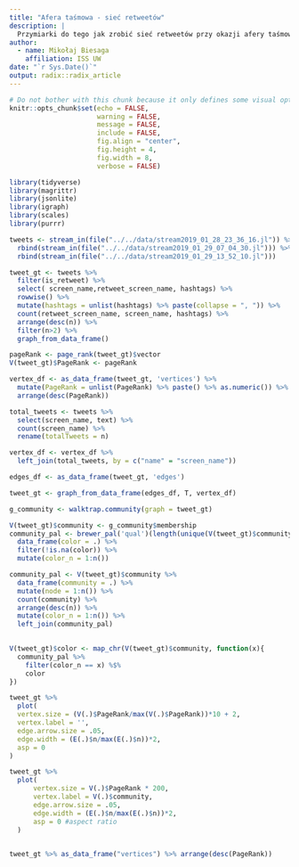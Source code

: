 ```yaml
---
title: "Afera taśmowa - sieć retweetów"
description: |
  Przymiarki do tego jak zrobić sieć retweetów przy okazji afery taśmowej.
author:
  - name: Mikołaj Biesaga
    affiliation: ISS UW
date: "`r Sys.Date()`"
output: radix::radix_article
---
```


```r
# Do not bother with this chunk because it only defines some visual options for other chunks
knitr::opts_chunk$set(echo = FALSE,
                      warning = FALSE,
                      message = FALSE,
                      include = FALSE,
                      fig.align = "center",
                      fig.height = 4,
                      fig.width = 8,
                      verbose = FALSE)
```

```r
library(tidyverse)
library(magrittr)
library(jsonlite)
library(igraph)
library(scales)
library(purrr)
```

```r
tweets <- stream_in(file("../../data/stream2019_01_28_23_36_16.jl")) %>%
  rbind(stream_in(file("../../data/stream2019_01_29_07_04_30.jl"))) %>%
  rbind(stream_in(file("../../data/stream2019_01_29_13_52_10.jl")))
```

```r
tweet_gt <- tweets %>%
  filter(is_retweet) %>%
  select( screen_name,retweet_screen_name, hashtags) %>%
  rowwise() %>%
  mutate(hashtags = unlist(hashtags) %>% paste(collapse = ", ")) %>%
  count(retweet_screen_name, screen_name, hashtags) %>%
  arrange(desc(n)) %>%
  filter(n>2) %>%
  graph_from_data_frame()
```
```r
pageRank <- page_rank(tweet_gt)$vector
V(tweet_gt)$PageRank <- pageRank

vertex_df <- as_data_frame(tweet_gt, 'vertices') %>%
  mutate(PageRank = unlist(PageRank) %>% paste() %>% as.numeric()) %>%
  arrange(desc(PageRank))

total_tweets <- tweets %>%
  select(screen_name, text) %>%
  count(screen_name) %>%
  rename(totalTweets = n)

vertex_df <- vertex_df %>%
  left_join(total_tweets, by = c("name" = "screen_name"))

edges_df <- as_data_frame(tweet_gt, 'edges')

tweet_gt <- graph_from_data_frame(edges_df, T, vertex_df)

```
```r
g_community <- walktrap.community(graph = tweet_gt)

V(tweet_gt)$community <- g_community$membership 
community_pal <- brewer_pal('qual')(length(unique(V(tweet_gt)$community))) %>%
  data_frame(color = .) %>%
  filter(!is.na(color)) %>%
  mutate(color_n = 1:n())

community_pal <- V(tweet_gt)$community %>%
  data_frame(community = .) %>%
  mutate(node = 1:n()) %>%
  count(community) %>%
  arrange(desc(n)) %>%
  mutate(color_n = 1:n()) %>%
  left_join(community_pal)
  

V(tweet_gt)$color <- map_chr(V(tweet_gt)$community, function(x){
  community_pal %>%
    filter(color_n == x) %$%
    color
})

tweet_gt %>%
  plot(
  vertex.size = (V(.)$PageRank/max(V(.)$PageRank))*10 + 2,
  vertex.label = '',
  edge.arrow.size = .05,
  edge.width = (E(.)$n/max(E(.)$n))*2,
  asp = 0
)

tweet_gt %>% 
  plot(
      vertex.size = V(.)$PageRank * 200,
      vertex.label = V(.)$community,
      edge.arrow.size = .05,
      edge.width = (E(.)$n/max(E(.)$n))*2,
      asp = 0 #aspect ratio
  )

  
tweet_gt %>% as_data_frame("vertices") %>% arrange(desc(PageRank))
```


